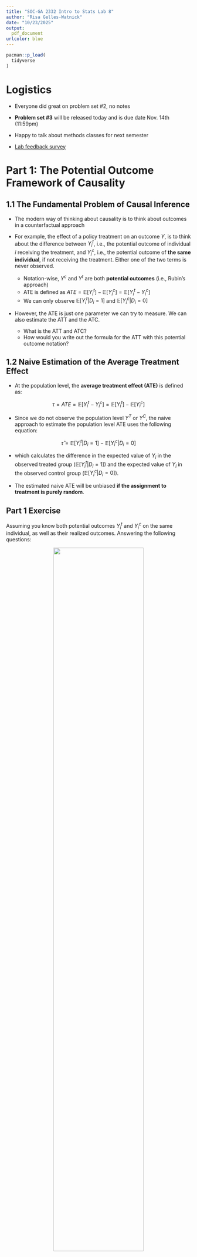 ```yaml
---
title: "SOC-GA 2332 Intro to Stats Lab 8"
author: "Risa Gelles-Watnick"
date: "10/23/2025"
output:
  pdf_document
urlcolor: blue
---
```


```r
pacman::p_load(
  tidyverse
)
```

# Logistics

* Everyone did great on problem set #2, no notes

* **Problem set #3** will be released today and is due date Nov. 14th (11:59pm)

* Happy to talk about methods classes for next semester

* [Lab feedback survey](https://docs.google.com/forms/d/e/1FAIpQLSeVI4DOH6onaXBUXKY8NMAEnswJnY5a1iZqa6_ilek7O0WuGQ/viewform?usp=dialog)

# Part 1: The Potential Outcome Framework of Causality

## 1.1 The Fundamental Problem of Causal Inference

* The modern way of thinking about causality is to think about outcomes in a counterfactual approach

* For example, the effect of a policy treatment on an outcome $Y$, is to think about the difference between $Y_{i}^{t}$, i.e., the potential outcome of individual $i$ receiving the treatment, and $Y_{i}^{c}$, i.e., the potential outcome of **the same individual**, if not receiving the treatment. Either one of the two terms is never observed.

  + Notation-wise, $Y^{c}$ and $Y^{t}$ are both **potential outcomes** (i.e., Rubin's approach)
  + ATE is defined as $ATE = \mathbb{E}[Y_{i}^{t}] - \mathbb{E}[Y_{i}^{c}] = \mathbb{E}[Y_{i}^{t}-Y_{i}^{c}]$
  + We can only observe $\mathbb{E}[Y_{i}^{t} | D_i = 1]$ and $\mathbb{E}[Y_{i}^{c} | D_i = 0]$
  
* However, the ATE is just one parameter we can try to measure. We can also estimate the ATT and the ATC. 

    + What is the ATT and ATC?
    + How would you write out the formula for the ATT with this potential outcome notation?

## 1.2 Naive Estimation of the Average Treatment Effect

* At the population level, the **average treatment effect (ATE)** is defined as:

$$\tau = ATE = \mathbb{E}[Y_{i}^{t} - Y_{i}^{c}] = \mathbb{E}[Y_{i}^{t}] - \mathbb{E}[Y_{i}^{c}]$$

* Since we do not observe the population level $Y^T$ or $Y^C$, the naive approach to estimate the population level ATE uses the following equation:

$$\hat{\tau} = \mathbb{E}[Y_{i}^{t}|D_i = 1] - \mathbb{E}[Y_{i}^{c}|D_i = 0]$$
  
* which calculates the difference in the expected value of $Y_i$ in the observed treated group ($\mathbb{E}[Y_{i}^{t}|D_i = 1]$) and the expected value of $Y_i$ in the observed control group ($\mathbb{E}[Y_{i}^{c}|D_i = 0]$).  
  
* The estimated naive ATE will be unbiased **if the assignment to treatment is purely random**.  

## Part 1 Exercise
Assuming you know both potential outcomes $Y_i^t$ and $Y_i^c$ on the same individual, as well as their realized outcomes. Answering the following questions:

<p align="center">
![](graph/potential_outcome.png){width=70%}
</p> 

1. Calculate ATE: 

2. Calculate ATT: 

3. Calculate ATC:

4. Naive estimate of the ATE:

5. What causes the naive ATE to deviate from the true ATE in this example? 

# Part 2: Assumptions of Causal Inference 

Assumptions necessary for causal inference in linear regressions:

* Ignorability (no selection bias)

* SUTVA

* Overlap

* Parametric assumptions 

## 2.1 Ignorability (No Selection Bias)
  
* If there are selection biases that lead to certain kinds of units being more likely to go into the treatment or control group, the naive estimator will be biased.  
  
* This is due to the fact that this additional factor is related to both assignment to treatment and the potential outcome.  

* As covered in the lecture, we can decompose the naive estimator to:

$$
\begin{aligned}
\hat{\tau} &= \mathbb{E}[Y_{i}^{t}|D_i = 1] - \mathbb{E}[Y_{i}^{c}|D_i = 0] \\ 
&= \underbrace{\mathbb{E}[Y_{i}^{t}|D_i = 1] - \mathbb{E}[Y_{i}^{c}|D_i = 1]}_{\text{ATT}} + \underbrace{\mathbb{E}[Y_{i}^{c}|D_i = 1] - \mathbb{E}[Y_{i}^{c}|D_i = 0]}_{\text{selection bias}}
\end{aligned}
$$

where $\mathbb{E}[Y_{i}^{t}|D_i = 1] - \mathbb{E}[Y_{i}^{c}|D_i = 1]$ is the **treatment effect on the treated** and $\mathbb{E}[Y_{i}^{c}|D_i = 1] - \mathbb{E}[Y_{i}^{c}|D_i = 0]$ is the **selection bias**. You can think of it as the baseline difference of $Y_i$ if both the treatment and the control group are not treated.

* For example, if family income both affects the likelihood of a child going to college ($D_i=1$) and potential future income ($Y_i$), will the selection bias be positive or negative? Will the naive estimation of ATE estimating the income returns to college education **overestimate** or **underestimate** the true causal college effect?

* There is also a definition of the **treatment effect on the control** (ATC), which can be expressed as $\mathbb{E}[Y_{i}^{t}|D_i = 0] - \mathbb{E}[Y_{i}^{c}|D_i = 0]$

* In old-school regression adjustments (i.e., including controls), the assumption is that

* $\underbrace{\mathbb{E}[Y{_i}^c|D_i=1, X_i] - \mathbb{E}[Y_{i}^c|D_i=0,X_i]}_{\text{selection bias}} = 0$

  + This is a strong assumption, i.e., strong ignorability assumption
  + Failure to satisfy the assumption will lead to omitted variable bias, or selection bias, or the violation of zero-conditional mean assumption

## 2.2 SUTVA

* In lecture we talked about how SUTVA (Stable Unit Treatment Value Assumption) can be violated if one observation's treatment affects another observation's treatment. 
    
    * What is an example of this in real life research?
    
* Another way SUTVA can be violated is if different observations get different versions of the treatment.

    * What is an example of this?

## 2.3 Overlap

* One other important assumption for causal inference is that there is overlap between units; that is, that there is a counterfactual unit for each observation.

* Let's say we want to investigate whether receiving personalized tutoring leads to higher earnings in the future. We create an experiment which randomly assigns college students to receive the tutoring program. In our regression, we also want to control for years of education, since we think those who have higher levels of education will probably earn more. 

* In this example, what is the treatment variable? What is the ATE measuring?

```r
# creating a dataset without overlap
earnings <- read.csv("data/earnings_df.csv") %>% 
  mutate(
    college = ifelse(edu > 4, "College", "No College"), # let's say edu = 5+ means you've atttended at least some college
    tutoring_program = rep(c("Yes", "No", "No", "Yes", "No"), times = 200), # creating a treatment variable: receiving a tutoring program in college
    tutoring_program = ifelse(college == "No College", "No", tutoring_program), # if you don't go to college, it's impossible to receive the tutoring program
  )

# plotting the overlap between an explanatory variable (education) and the treatment (receiving the tutoring program)
earnings %>%
  ggplot(aes(x = edu, 
             fill = tutoring_program)) +
  geom_histogram(position = "identity", 
                 alpha = 0.5) +
  theme_classic()
```

* In this data, we can't really say anything about how tutoring programs may increase the earnings of those with lower levels of formal education, because we only have untreated units at education levels 1-4. Therefore we have no counterfactual for these people's earnings if they *had* received tutoring. 

* Essentially you want at least one (preferably more) treatment unit and control unit with each combination of your explanatory variables.

* What kind of overlap you need depends on what test statistic you are calculating (ATE, ATT, ATC). What test statistic could we estimate with the earnings data above? 

* Another way you might violate the assumption of overlap is by extrapolating past the bounds of your data. For example, if we don't have any people in our data who went to graduate school, we can't talk about what the relationship between years of education and earnings is for those with more than a college education.

    + When you extrapolate past the bounds of your data you might be misspecifying your model! Ex. modelling a linear relationship when it's really exponential.

## 2.4 Parametric Assumptions

* Lastly, we need to satisfy all the parametric assumptions for causal inference from a linear regression to be valid. The parametric assumptions are all the Gauss-Markov assumptions we learned about for a OLS estimator to be BLUE, plus the additional assumption that errors are normally distributed. 

* The parametric assumptions are:

    + Linear relationship between X & Y
    + Random sampling, or no autocorrelation (the error terms aren't correlated with each other)
    + Error terms have a conditional mean of 0
    + No perfect multicollinearity between explanatory variables
    + Homoscedasticity (error terms have a constant variance)
    + Error terms are normally distributed

* What is the difference between satisfying the parametric assumptions and satisfying the Gauss-Markov assumptions? What does satisfying the Gauss-Markov assumptions tell you about your estimator versus what satisfying the causal inference assumptions tell you?

## Part 2 Exercise

Think of a causal research question you are interested in studying (perhaps the one you're using for your NSF GRFP application in pro sem!).

1. State the the research question with counterfactual causal inference language. What is your null and alternative hypothesis? What parameter (ATE, ATT, ATC) are you calculating?

2. Go through the assumptions necessary for causal inference from linear regression. How might your data for your research question violate these assumptions? Can you predict any potential issues for valid causal inference?

# Part 3: Language for Interpreting Results

* The language you use to interpret your results is very important to make sure your readers understand exactly what you estimated and how you did it. So it's good to be precise with the language you use! There's no perfect formula for reporting results, but here are some elements that it's helpful to specify when you interpret your results:
    
    + **Inferential group:** what is the inferential group? I.e., what is the population you are making claims about?
    + **Treatment:** What is the treatment or key explanatory variable you're trying to make a causal (or correlative) claim about?
    + **Effect:** What effect did the treatment or key explanatory variable have on your outcome?
    + **Comparison group:** What is the relevant counterfactual comparison group? 
    
* Example causal interpretation: for adults over 21 years of age, getting a college degree led to a 10k increase in income on average relative to if those same adults had not gotten a college degree.

* Example non-causal interpretation: for adults over 21 years of age, getting a college degree was associated with a 10k increase in income on average relative to those who did not receive a college degree. 

## Part 3 Exercise

Let's say you ran the study you detailed in Part 2 Exercise and found results that confirmed your alternative hypothesis. Assuming you feel confident that your study design satisfies all the assumptions necessary for causal inference, write a sentence or two interpreting your results.  

# Part 4: Some Examples of Causal Inferential Studies

## Randomized treatment assignment 

The most straightforward approach is to manipulate treatment assignment to be completely random. In this case, selection bias is zero, by design.

[Effect of neighborhood stigma on economic transactions](https://www.pnas.org/doi/abs/10.1073/pnas.1414139112), The Proceedings of the National Academy of Sciences (PNAS)

  - Random assignment of seller's neighborhood information on an online market
  
[The mark of a criminal record](https://www.journals.uchicago.edu/doi/full/10.1086/374403), AJS

  - Random assignment of racial background of job seekers with criminal record
  - Are there any issues with this as a randomization? 
  
[Exposure to Opposing Views can Increase Political Polarization: Evidence from a Large-Scale Field Experiment on Social Media](https://www.pnas.org/doi/10.1073/pnas.1804840115), PNAS

  - Random assignment of Republican or Democrats voters to follow twitter accounts from elected officials and opinion leaders with opposing political views

## Quasi-random natural experiments

In many cases, experiments with random assignment is either unethical or unfeasible. People therefore turn to natural experiments, where assignment of treatment is quasi-random.

[Nation building through foreign intervention: Evidence from discontinuities in military strategies](https://academic.oup.com/qje/article/133/2/701/4110419), QJE

  - Quasi-random assignment of bombing and airstrikes in the Vietnam War
  
[Lifetime earnings and the Vietnam era draft lottery: evidence from social security administrative records](https://www.jstor.org/stable/2006669), AER

  - Quasi-random assignment of military participation in the Vietnam War

## An example of getting around randomization: instrumental variables

Instrumental variable designs use a randomly assigned variable that is moderated by the non-randomly assigned explanatory variable of interest to measure the effect of the explanatory variable on the outcome variable. A key assumption of these designs is that the instrumental variable only affects the outcome variable through the explanatory variable.

[Commitment through Sacrifice: How Longer Ramadan Fasting Strengthens Religiosity and Political Islam](https://journals-sagepub-com.proxy.library.nyu.edu/doi/full/10.1177/00031224221101204), ASR

  - IV from the time-shifting feature of Ramadan that makes the fasting duration vary from year to year
  
[Community and the Crime Decline: The Causal Effect of Local Nonprofits on Violent Crime](https://journals.sagepub.com/doi/full/10.1177/0003122417736289), ASR

  - IV from nonprofit organizations in art, media, and medical industries to instrument local nonprofit organizations targeting violent crimes
  
A common IV is weather (such as using rain as a quasi-random assignment of whether a protest will happen or not). However, this is problematic because weather often affects the dependent variable through mechanisms other than the independent variable. For more on this see [this paper](https://papers.ssrn.com/sol3/papers.cfm?abstract_id=3715610). 

There are many other ways to simulate randomized experiments with observational data that we will cover in future weeks! The RCT is considered the "gold standard" for causal inference that all other causal experimental designs are trying to achieve. 

